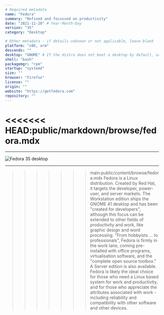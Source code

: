 ```yaml
---
# Required metadata
name: "Fedora"
summary: "Refined and focussed on productivity"
date: "2021-11-20" # Year-Month-Day
version: "35"
category: "Desktop"

# Other metadata - if details unknown or not applicable, leave blank
platform: "x86, arm"
descends: ""
desktop: "GNOME" # If the distro does not boot a desktop by default, or doesn't ship one, leave 'desktop' blank
shell: "bash"
packagemgr: "rpm"
startup: "systemd"
size: ""
browser: "Firefox"
license: ""
origin: ""
website: "https://getfedora.com"
repository: ""
---
```


<<<<<<< HEAD:public/markdown/browse/fedora.mdx
=======
---

<Image
  src="/images/fedora.png"
  alt="Fedora 35 desktop"
  width={250}
  height={400}
/>

---

>>>>>>> main:public/content/browse/fedora.mdx
Fedora is a Linux distribution. Created by Red Hat, it targets the developer, power-user, and server markets. The Workstation edition ships the GNOME 41 desktop and has been "created for developers", although this focus can be extended to other fields of productivity and work, like graphic design and word processing. "From hobbyists ... to professionals", Fedora is firmly in the work lane, coming pre-installed with office programs, virtualisation software, and the "complete open source toolbox." A Server edition is also available. Fedora is likely the ideal choice for those who need a Linux based system for work and productivity, and for those who appreciate the attributes associated with work - including reliability and compatibility with other software and other devices.
